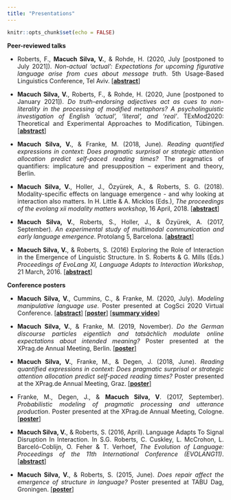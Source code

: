 ```yaml
---
title: "Presentations"
---
```


```r
knitr::opts_chunk$set(echo = FALSE)
```

<style>
body {
  text-align: justify}

h1 {
  text-align: center
}
</style>

**Peer-reviewed talks**

* Roberts, F., **Macuch Silva, V.**, & Rohde, H. (2020, July [postponed to July 2021]). _Non-actual 'actual': Expectations for upcoming figurative language arise from cues about message truth_. 5th Usage-Based Linguistics Conference, Tel Aviv. [<a href="UBL-submission.pdf" target="_blank"><b>abstract</b></a>]

* **Macuch Silva, V.**, Roberts, F., & Rohde, H. (2020, June [postponed to January 2021]). _Do truth-endorsing adjectives act as cues to non-literality in the processing of modified metaphors? A psycholinguistic investigation of English 'actual', 'literal', and 'real'_. TExMod2020: Theoretical and
Experimental Approaches to Modification, Tübingen. [[**abstract**](https://github.com/vini-macuch-silva/vini-macuch-silva.github.io/blob/master/TExMod2020_paper_9.pdf)]

* **Macuch Silva, V.**, & Franke, M. (2018, June). _Reading quantified expressions in context: Does pragmatic surprisal or strategic attention allocation predict self-paced reading times?_ The pragmatics of quantifiers: implicature and presupposition – experiment and theory, Berlin.

* **Macuch Silva, V.**, Holler, J., Özyürek, A., & Roberts, S. G. (2018). Modality-specific effects on language emergence - and why looking at interaction also matters. In H. Little & A. Micklos (Eds.), _The proceedings of the evolang xii modality matters workshop_, 16 April, 2018. [[**abstract**](https://hlittle.com/MM/allpaperpdfs/EvoLangMM_paper3.pdf)]

* **Macuch Silva, V.**, Roberts, S., Holler, J., & Özyürek, A. (2017, September). _An experimental study of multimodal communication and early language emergence_. Protolang 5, Barcelona. [[**abstract**]](http://cbl.ub.edu/wp-content/uploads/2017/09/protolang5_book_of_abstracts.pdf#page=32)

* **Macuch Silva, V.**, & Roberts, S. (2016) Exploring the Role of Interaction in the Emergence of Linguistic Structure. In S. Roberts & G. Mills (Eds.) _Proceedings of EvoLang XI, Language Adapts to Interaction Workshop_, 21 March, 2016. [[**abstract**](https://evolang.org/neworleans/workshops/pdf/MacuchSilva_Lati.pdf)]


**Conference posters**

* **Macuch Silva, V.**, Cummins, C., & Franke, M. (2020, July). _Modeling manipulative language use_. Poster presented at CogSci 2020 Virtual Conference. [[**abstract**]](https://cognitivesciencesociety.org/cogsci20/papers/0382/0382.pdf) [[**poster**]](https://github.com/vini-macuch-silva/vini-macuch-silva.github.io/blob/master/Poster-CogSci2020.pdf) [[**summary video**]](https://github.com/vini-macuch-silva/vini-macuch-silva.github.io/blob/master/Poster-video-CogSci2020.mp4)

* **Macuch Silva, V.**, & Franke, M. (2019, November). _Do the German discourse particles eigentlich and tatsächlich modulate online expectations about intended meaning?_ Poster presented at the XPrag.de Annual Meeting, Berlin. [[**poster**]](https://github.com/vini-macuch-silva/vini-macuch-silva.github.io/blob/master/Poster-XPrag2019.pdf)

* **Macuch Silva, V.**, Franke, M., & Degen, J. (2018, June). _Reading quantified expressions in context: Does pragmatic surprisal or strategic attention allocation predict self-paced reading times?_ Poster presented at the XPrag.de Annual Meeting, Graz. [[**poster**]](https://github.com/vini-macuch-silva/vini-macuch-silva.github.io/blob/master/Poster-XPrag2018.pdf)

* Franke, M., Degen, J., & **Macuch Silva, V**. (2017, September). _Probabilistic modeling of pragmatic processing and utterance production_. Poster presented at the XPrag.de Annual Meeting, Cologne. [[**poster**]](https://github.com/vini-macuch-silva/vini-macuch-silva.github.io/blob/master/Poster-XPrag2017.pdf)

* **Macuch Silva, V.**, & Roberts, S. (2016, April). Language Adapts To Signal Disruption In Interaction. In S.G. Roberts, C. Cuskley, L. McCrohon, L. Barceló-Coblijn, O. Feher & T. Verhoef, _The Evolution of Language: Proceedings of the 11th International Conference (EVOLANG11)_. [[**abstract**](https://evolang.org/neworleans/pdf/EVOLANG_11_paper_20.pdf)]

* **Macuch Silva, V.**, & Roberts, S. (2015, June). _Does repair affect the emergence of structure in language?_ Poster presented at TABU Dag, Groningen. [[**poster**]](https://github.com/vini-macuch-silva/vini-macuch-silva.github.io/blob/master/Poster-TABU-Dag.pdf)